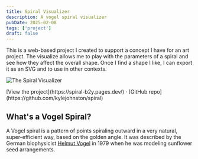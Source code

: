 ```yaml
---
title: Spiral Visualizer
description: A vogel spiral visualizer
pubDate: 2025-02-08
tags: ['project']
draft: false
---
```


This is a web-based project I created to support a concept I have for an art project. The visualize allows me to play with the parameters of a spiral and see how they affect the overall shape. Once I find a shape I like, I can export it as an SVG and to use in other contexts.

<Image src={visual} alt="The Spiral Visualizer" />
<p class="caption">[View the project](https://spiral-b2y.pages.dev/) · [GitHub repo](https://github.com/kylejohnston/spiral)</p>

## What's a Vogel Spiral?
A Vogel spiral is a pattern of points spiraling outward in a very natural, super-efficient way, based on the golden angle. It was described by the German biophysicist [Helmut Vogel](https://www.sciencedirect.com/science/article/abs/pii/0025556479900804) in 1979 when he was modeling sunflower seed arrangements.